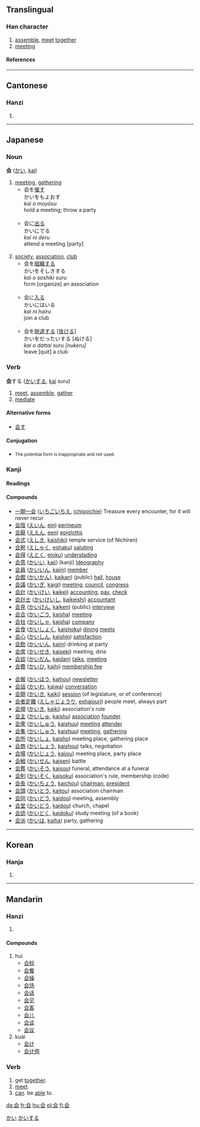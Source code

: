 {{see|會}}

==Translingual==
===Han character===
{{Han char|rad=人|as=04|sn=6|four=|canj=人一一戈 (OMMI)}}
# [[assemble]], [[meet]] [[together]]
# [[meeting]]
====References====
{{Han ref|kx=0096.121|dkj=00460|dj=0204.110|hdz=10116.030|uh=4F1A|ud=20250}}
----
==Cantonese==
===Hanzi===
{{yue-hanzi|jyut=|y=wui2, wui4 wui6}}
# {{defn|Cantonese}}
----
== Japanese ==


===Noun===
[[Category:Japanese nouns|かい]]
'''会''' ([[かい]], [[kai]])
# [[meeting]], [[gathering]]
#*会を[[催す]]<br>かいをもよおす<br>''kai o moyōsu''<br>hold a meeting; throw a party<br><br>
#*会に[[出る]]<br>かいにでる<br>''kai ni deru''<br>attend a meeting [party]<br><br>
# [[society]], [[association]], [[club]]
#*会を[[組織]]する<br>かいをそしきする<br>''kai o soshiki suru''<br>form [organize] an association<br><br>
#*会に[[入る]]<br>かいにはいる<br>''kai ni hairu''<br>join a club<Br><br>
#*会を[[脱退]]する <nowiki>[</nowiki>[[抜ける]]<nowiki>]</nowiki><br>かいをだったいする [ぬける]<br>''kai o dattai suru [nukeru]''<br>leave [quit] a club

===Verb===
[[Category:Japanese Type 3 Verbs|かいする]]
'''会'''する ([[かい]]する, [[kai]] suru)
# [[meet]], [[assemble]], [[gather]]
# [[mediate]]

====Alternative forms====
*[[会す]]

====Conjugation====
{{ja-suru|会|かい|kai}}
*<small>The potential form is inappropriate and not used.</small>

===Kanji===
{{ja-kanji|grade=2|rs=人04}}
====Readings====
{{ja-readings|on=[[かい]] ([[kai]]), [[え]] ([[e]])|kun=[[あう]] ([[会う]], [[au]]), [[あつまる]] ([[atsumaru]])}}

====Compounds====
{{top2}}
*[[一期一会]] ([[いちごいちえ]], [[ichigoichie]]) Treasure every encounter, for it will never recur
*[[会陰]] ([[えいん]], [[ein]]) [[perineum]]
*[[会厭]] ([[ええん]], [[een]]) [[epiglottis]]
*[[会式]] ([[えしき]], [[kaishiki]]) temple service (of Nichiren)
*[[会釈]] ([[えしゃく]], [[eshaku]]) [[saluting]]
*[[会得]] ([[えとく]], [[etoku]]) [[understading]]
*[[会意]] ([[かいい]], [[kaii]])  (kanji) [[Ideography]]
*[[会員]] ([[かいいん]], [[kaiin]]) [[member]]
*[[会館]] ([[かいかん]]), [[kaikan]]) (public) [[hall]], [[house]]
*[[会議]] ([[かいぎ]], [[kaigi]]) [[meeting]], [[council]], [[congress]]
*[[会計]] ([[かいけい]], [[kaikei]]) [[accounting]], [[pay]], [[check]]
*[[会計士]] ([[かいけいし]], [[kaikeishi]]) [[accountant]]
*[[会見]] ([[かいけん]], [[kaiken]]) (public) [[interview]]
*[[会合]] ([[かいごう]], [[kaisha]]) [[meeting]]
*[[会社]] ([[かいしゃ]], [[kaisha]]) [[company]]
*[[会食]] ([[かいしょく]], [[kaishoku]]) [[dining]] [[meets]]
*[[会心]] ([[かいしん]], [[kaishin]]) [[satisfaction]]
*[[会飲]] ([[かいいん]], [[kaiin]]) drinking at party
*[[会席]] ([[かいせき]], [[kaiseki]]) meeting, dine
*[[会談]] ([[かいだん]], [[kaidan]]) [[talks]], [[meeting]]
*[[会費]] ([[かいひ]], [[kaihi]]) [[membership fee]]
{{mid2}}
*[[会報]] ([[かいほう]], [[kaihou]]) [[newsletter]]
*[[会話]] ([[かいわ]], [[kaiwa]]) [[conversation]]
*[[会期]] ([[かいき]], [[kaiki]]) [[session]] (of legislature, or of conference)
*[[会者定離]] ([[えしゃじょうり]], [[eshajouri]]) people meet, always part
*[[会規]] ([[かいき]], [[kaiki]]) association's rule
*[[会主]] ([[かいしゅ]], [[kaishu]]) [[association]] [[founder]]
*[[会衆]] ([[かいしゅう]], [[kaishuu]]) [[meeting]] [[attender]]
*[[会集]] ([[かいしゅう]], [[kaishuu]]) [[meeting]], [[gathering]]
*[[会所]] ([[かいしょ]], [[kaisho]]) meeting place, gathering place
*[[会商]] ([[かいしょう]], [[kaishou]]) talks, negotiation
*[[会場]] ([[かいじょう]], [[kaijou]]) meeting place, party place
*[[会戦]] ([[かいせん]], [[kaisen]]) battle
*[[会葬]] ([[かいそう]], [[kaisou]]) funeral, attendance at a funeral
*[[会則]] ([[かいそく]], [[kaisoku]]) association's rule, membership (code)
*[[会長]] ([[かいちょう]], [[kaichou]]) [[chairman]], [[president]]
*[[会頭]] ([[かいとう]], [[kaitou]]) association chairman
*[[会同]] ([[かいどう]], [[kaidou]]) meeting, assembly
*[[会堂]] ([[かいどう]], [[kaidou]]) church, chapel
*[[会読]] ([[かいどく]], [[kaidoku]]) study meeting (of a book)
*[[会派]] ([[かいは]], [[kaiha]]) party, gathering
{{bottom}}
----

==Korean==
===Hanja===
{{ko-hanja|hangeul=[[회]], [[괴]]|rv=hoe, goe|mr=hoe, koe}}
# {{defn|Korean}}
----
==Mandarin==
===Hanzi===
{{cmn-hanzi|tra=會|pin=[[huì]] (hui4), [[kuài]] (kuai4), [[guì]] (gui4)|wg=kuei<sup>4</sup>, hui<sup>4</sup>, k'uai<sup>4</sup>}}
# {{defn|Mandarin}}

====Compounds====
#huì
#*[[会标]]
#*[[会餐]]
#*[[会操]]
#*[[会场]]
#*[[会话]]
#*[[会见]]
#*[[会客]]
#*[[会儿]]
#*[[会谈]]
#*[[会议]]
#kuài
#*[[会计]]
#*[[会计师]]


===Verb===
#get [[together]].
#[[meet]].
#[[can]]. be [[able]] to.

[[da:会]]
[[fr:会]]
[[hu:会]]
[[pl:会]]
[[fi:会]]